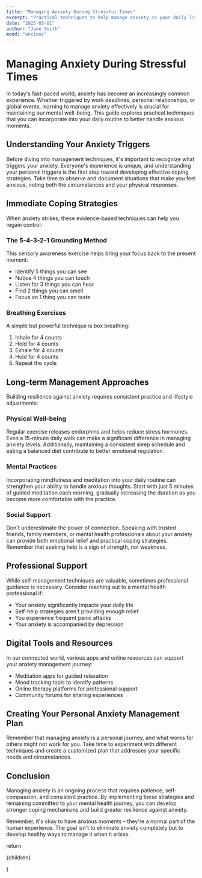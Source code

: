 ```yaml
---
title: "Managing Anxiety During Stressful Times"
excerpt: "Practical techniques to help manage anxiety in your daily life"
date: "2025-03-01"
author: "Jane Smith"
mood: "anxious"
---
```


# Managing Anxiety During Stressful Times

In today's fast-paced world, anxiety has become an increasingly common experience. Whether triggered by work deadlines, personal relationships, or global events, learning to manage anxiety effectively is crucial for maintaining our mental well-being. This guide explores practical techniques that you can incorporate into your daily routine to better handle anxious moments.

## Understanding Your Anxiety Triggers

Before diving into management techniques, it's important to recognize what triggers your anxiety. Everyone's experience is unique, and understanding your personal triggers is the first step toward developing effective coping strategies. Take time to observe and document situations that make you feel anxious, noting both the circumstances and your physical responses.

## Immediate Coping Strategies

When anxiety strikes, these evidence-based techniques can help you regain control:

### The 5-4-3-2-1 Grounding Method

This sensory awareness exercise helps bring your focus back to the present moment:

- Identify 5 things you can see
- Notice 4 things you can touch
- Listen for 3 things you can hear
- Find 2 things you can smell
- Focus on 1 thing you can taste

### Breathing Exercises

A simple but powerful technique is box breathing:

1. Inhale for 4 counts
2. Hold for 4 counts
3. Exhale for 4 counts
4. Hold for 4 counts
5. Repeat the cycle

## Long-term Management Approaches

Building resilience against anxiety requires consistent practice and lifestyle adjustments:

### Physical Well-being

Regular exercise releases endorphins and helps reduce stress hormones. Even a 15-minute daily walk can make a significant difference in managing anxiety levels. Additionally, maintaining a consistent sleep schedule and eating a balanced diet contribute to better emotional regulation.

### Mental Practices

Incorporating mindfulness and meditation into your daily routine can strengthen your ability to handle anxious thoughts. Start with just 5 minutes of guided meditation each morning, gradually increasing the duration as you become more comfortable with the practice.

### Social Support

Don't underestimate the power of connection. Speaking with trusted friends, family members, or mental health professionals about your anxiety can provide both emotional relief and practical coping strategies. Remember that seeking help is a sign of strength, not weakness.

## Professional Support

While self-management techniques are valuable, sometimes professional guidance is necessary. Consider reaching out to a mental health professional if:

- Your anxiety significantly impacts your daily life
- Self-help strategies aren't providing enough relief
- You experience frequent panic attacks
- Your anxiety is accompanied by depression

## Digital Tools and Resources

In our connected world, various apps and online resources can support your anxiety management journey:

- Meditation apps for guided relaxation
- Mood tracking tools to identify patterns
- Online therapy platforms for professional support
- Community forums for sharing experiences

## Creating Your Personal Anxiety Management Plan

Remember that managing anxiety is a personal journey, and what works for others might not work for you. Take time to experiment with different techniques and create a customized plan that addresses your specific needs and circumstances.

## Conclusion

Managing anxiety is an ongoing process that requires patience, self-compassion, and consistent practice. By implementing these strategies and remaining committed to your mental health journey, you can develop stronger coping mechanisms and build greater resilience against anxiety.

Remember, it's okay to have anxious moments – they're a normal part of the human experience. The goal isn't to eliminate anxiety completely but to develop healthy ways to manage it when it arises.

  return <div className="prose max-w-none">{children}</div>


}
